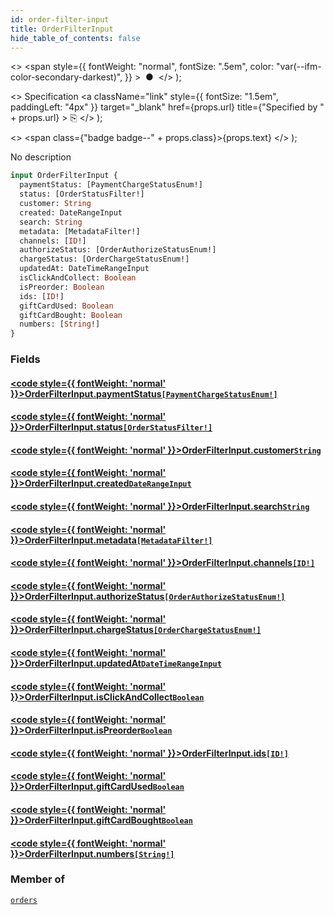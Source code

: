 ```yaml
---
id: order-filter-input
title: OrderFilterInput
hide_table_of_contents: false
---
```


  <>
    <span
      style={{
        fontWeight: "normal",
        fontSize: ".5em",
        color: "var(--ifm-color-secondary-darkest)",
      }}
    >
      &nbsp;●&nbsp;
    </span>
  </>
);

  <>
    Specification
    <a
      className="link"
      style={{ fontSize: "1.5em", paddingLeft: "4px" }}
      target="\_blank"
      href={props.url}
      title={"Specified by " + props.url}
    >
      ⎘
    </a>
  </>
);

  <>
    <span class={"badge badge--" + props.class}>{props.text}</span>
  </>
);

No description

```graphql
input OrderFilterInput {
  paymentStatus: [PaymentChargeStatusEnum!]
  status: [OrderStatusFilter!]
  customer: String
  created: DateRangeInput
  search: String
  metadata: [MetadataFilter!]
  channels: [ID!]
  authorizeStatus: [OrderAuthorizeStatusEnum!]
  chargeStatus: [OrderChargeStatusEnum!]
  updatedAt: DateTimeRangeInput
  isClickAndCollect: Boolean
  isPreorder: Boolean
  ids: [ID!]
  giftCardUsed: Boolean
  giftCardBought: Boolean
  numbers: [String!]
}
```

### Fields

#### [<code style={{ fontWeight: 'normal' }}>OrderFilterInput.<b>paymentStatus</b></code>](#)<Bullet />[`[PaymentChargeStatusEnum!]`](../../../developer/api-reference/enums/payment-charge-status-enum) <Badge class="secondary" text="list"/> <Badge class="secondary" text="enum"/>

>

#### [<code style={{ fontWeight: 'normal' }}>OrderFilterInput.<b>status</b></code>](#)<Bullet />[`[OrderStatusFilter!]`](../../../developer/api-reference/enums/order-status-filter) <Badge class="secondary" text="list"/> <Badge class="secondary" text="enum"/>

>

#### [<code style={{ fontWeight: 'normal' }}>OrderFilterInput.<b>customer</b></code>](#)<Bullet />[`String`](../../../developer/api-reference/scalars/string) <Badge class="secondary" text="scalar"/>

>

#### [<code style={{ fontWeight: 'normal' }}>OrderFilterInput.<b>created</b></code>](#)<Bullet />[`DateRangeInput`](../../../developer/api-reference/inputs/date-range-input) <Badge class="secondary" text="input"/>

>

#### [<code style={{ fontWeight: 'normal' }}>OrderFilterInput.<b>search</b></code>](#)<Bullet />[`String`](../../../developer/api-reference/scalars/string) <Badge class="secondary" text="scalar"/>

>

#### [<code style={{ fontWeight: 'normal' }}>OrderFilterInput.<b>metadata</b></code>](#)<Bullet />[`[MetadataFilter!]`](../../../developer/api-reference/inputs/metadata-filter) <Badge class="secondary" text="list"/> <Badge class="secondary" text="input"/>

>

#### [<code style={{ fontWeight: 'normal' }}>OrderFilterInput.<b>channels</b></code>](#)<Bullet />[`[ID!]`](../../../developer/api-reference/scalars/id) <Badge class="secondary" text="list"/> <Badge class="secondary" text="scalar"/>

>

#### [<code style={{ fontWeight: 'normal' }}>OrderFilterInput.<b>authorizeStatus</b></code>](#)<Bullet />[`[OrderAuthorizeStatusEnum!]`](../../../developer/api-reference/enums/order-authorize-status-enum) <Badge class="secondary" text="list"/> <Badge class="secondary" text="enum"/>

>

#### [<code style={{ fontWeight: 'normal' }}>OrderFilterInput.<b>chargeStatus</b></code>](#)<Bullet />[`[OrderChargeStatusEnum!]`](../../../developer/api-reference/enums/order-charge-status-enum) <Badge class="secondary" text="list"/> <Badge class="secondary" text="enum"/>

>

#### [<code style={{ fontWeight: 'normal' }}>OrderFilterInput.<b>updatedAt</b></code>](#)<Bullet />[`DateTimeRangeInput`](../../../developer/api-reference/inputs/date-time-range-input) <Badge class="secondary" text="input"/>

>

#### [<code style={{ fontWeight: 'normal' }}>OrderFilterInput.<b>isClickAndCollect</b></code>](#)<Bullet />[`Boolean`](../../../developer/api-reference/scalars/boolean) <Badge class="secondary" text="scalar"/>

>

#### [<code style={{ fontWeight: 'normal' }}>OrderFilterInput.<b>isPreorder</b></code>](#)<Bullet />[`Boolean`](../../../developer/api-reference/scalars/boolean) <Badge class="secondary" text="scalar"/>

>

#### [<code style={{ fontWeight: 'normal' }}>OrderFilterInput.<b>ids</b></code>](#)<Bullet />[`[ID!]`](../../../developer/api-reference/scalars/id) <Badge class="secondary" text="list"/> <Badge class="secondary" text="scalar"/>

>

#### [<code style={{ fontWeight: 'normal' }}>OrderFilterInput.<b>giftCardUsed</b></code>](#)<Bullet />[`Boolean`](../../../developer/api-reference/scalars/boolean) <Badge class="secondary" text="scalar"/>

>

#### [<code style={{ fontWeight: 'normal' }}>OrderFilterInput.<b>giftCardBought</b></code>](#)<Bullet />[`Boolean`](../../../developer/api-reference/scalars/boolean) <Badge class="secondary" text="scalar"/>

>

#### [<code style={{ fontWeight: 'normal' }}>OrderFilterInput.<b>numbers</b></code>](#)<Bullet />[`[String!]`](../../../developer/api-reference/scalars/string) <Badge class="secondary" text="list"/> <Badge class="secondary" text="scalar"/>

>

### Member of

[`orders`](../../../developer/api-reference/queries/orders) <Badge class="secondary" text="query"/>
